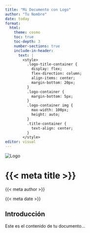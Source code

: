 ```yaml
---
title: "Mi Documento con Logo"
author: "Tu Nombre"
date: today
format:
  html:
    theme: cosmo
    toc: true
    toc-depth: 3
    number-sections: true
    include-in-header:
      text: |
        <style>
          .logo-title-container {
            display: flex;
            flex-direction: column;
            align-items: center;
            margin-bottom: 20px;
          }
          .logo-container {
            margin-bottom: 5px;
          }
          .logo-container img {
            max-width: 100px;
            height: auto;
          }
          .title-container {
            text-align: center;
          }
        </style>
editor: visual
---
```


```{=html}
<div class="logo-title-container">
  <div class="logo-container">
    <img src="img/ciir_en-negro-vertical.jpg" alt="Logo">
  </div>
  <div class="title-container">
    <h1>{{< meta title >}}</h1>
    <p>{{< meta author >}}</p>
    <p>{{< meta date >}}</p>
  </div>
</div>
```

## Introducción

Este es el contenido de tu documento...